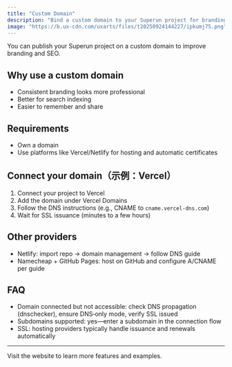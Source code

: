 ```yaml
---
title: "Custom Domain"
description: "Bind a custom domain to your Superun project for branding and SEO; setup steps and FAQs."
image: "https://b.ux-cdn.com/uxarts/files/t20250924144227/ipkumj75.png"
---
```



You can publish your Superun project on a custom domain to improve branding and SEO.

## Why use a custom domain

- Consistent branding looks more professional
- Better for search indexing
- Easier to remember and share

## Requirements

- Own a domain
- Use platforms like Vercel/Netlify for hosting and automatic certificates

## Connect your domain（示例：Vercel）

1. Connect your project to Vercel
2. Add the domain under Vercel Domains
3. Follow the DNS instructions (e.g., CNAME to `cname.vercel-dns.com`)
4. Wait for SSL issuance (minutes to a few hours)

## Other providers

- Netlify: import repo → domain management → follow DNS guide
- Namecheap + GitHub Pages: host on GitHub and configure A/CNAME per guide

## FAQ

- Domain connected but not accessible: check DNS propagation (dnschecker), ensure DNS‑only mode, verify SSL issued
- Subdomains supported: yes—enter a subdomain in the connection flow
- SSL: hosting providers typically handle issuance and renewals automatically

---

<Card title="Superun Website" icon="globe" href="https://superun.ai/web" horizontal>
  Visit the website to learn more features and examples.
</Card>


